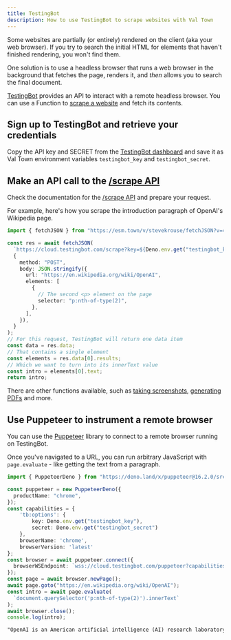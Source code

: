 ```yaml
---
title: TestingBot
description: How to use TestingBot to scrape websites with Val Town
---
```


Some websites are partially (or entirely) rendered on the client (aka your web
browser). If you try to search the initial HTML for elements that haven't
finished rendering, you won't find them.

One solution is to use a headless browser that runs a web browser in the
background that fetches the page, renders it, and _then_ allows you to search
the final document.

[TestingBot](https://testingbot.com/)
provides an API to interact with a remote headless browser. You can use a Function to [scrape a website](https://testingbot.com/support/functions/scrape.html) and fetch its contents. 

## Sign up to TestingBot and retrieve your credentials

Copy the API key and SECRET from the 
[TestingBot dashboard](https://testingbot.com/members/user/security)
and save it as Val Town environment variables `testingbot_key` and `testingbot_secret`.

## Make an API call to the [/scrape API](https://testingbot.com/support/functions/scrape.html)

Check the documentation for the
[/scrape API](https://testingbot.com/support/functions/scrape.html) and prepare your request.

For example, here's how you scrape the introduction paragraph of OpenAI's
Wikipedia page.

```ts title="Scrape API example" val
import { fetchJSON } from "https://esm.town/v/stevekrouse/fetchJSON?v=41";

const res = await fetchJSON(
  `https://cloud.testingbot.com/scrape?key=${Deno.env.get("testingbot_key")}&secret=${Deno.env.get("testingbot_secret")}&browserName=chrome&version=latest&platform=WIN10`,
  {
    method: "POST",
    body: JSON.stringify({
      url: "https://en.wikipedia.org/wiki/OpenAI",
      elements: [
        {
          // The second <p> element on the page
          selector: "p:nth-of-type(2)",
        },
      ],
    }),
  }
);
// For this request, TestingBot will return one data item
const data = res.data;
// That contains a single element
const elements = res.data[0].results;
// Which we want to turn into its innerText value
const intro = elements[0].text;
return intro;
```

There are other functions available, such as [taking screenshots](https://testingbot.com/support/functions/screenshot.html), [generating PDFs](https://testingbot.com/support/functions/pdf.html) and more.

## Use Puppeteer to instrument a remote browser

You can use the [Puppeteer](https://pptr.dev/) library to connect to a remote browser running on TestingBot.

Once you've navigated to a URL, you can run arbitrary JavaScript with
`page.evaluate` - like getting the text from a paragraph.

```ts title="Puppeteer example" val
import { PuppeteerDeno } from "https://deno.land/x/puppeteer@16.2.0/src/deno/Puppeteer.ts";

const puppeteer = new PuppeteerDeno({
  productName: "chrome",
});
const capabilities = {
    'tb:options': {
        key: Deno.env.get("testingbot_key"),
        secret: Deno.env.get("testingbot_secret")
    },
    browserName: 'chrome',
    browserVersion: 'latest'
};
const browser = await puppeteer.connect({
  browserWSEndpoint: `wss://cloud.testingbot.com/puppeteer?capabilities=${encodeURIComponent(JSON.stringify(capabilities))}`,
});
const page = await browser.newPage();
await page.goto("https://en.wikipedia.org/wiki/OpenAI");
const intro = await page.evaluate(
  `document.querySelector('p:nth-of-type(2)').innerText`
);
await browser.close();
console.log(intro);
```

```txt title="Logs"
"OpenAI is an American artificial intelligence (AI) research laboratory consisting of the non-profit OpenAI Incorporated and its for-profit subsidiary corporation OpenAI Limited Partnership. OpenAI conducts AI research with the declared intention of promoting and developing friendly AI."
```
